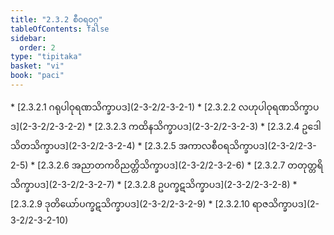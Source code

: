 ```yaml
---
title: "2.3.2 စီဝရဝဂ္ဂ"
tableOfContents: false
sidebar:
  order: 2
type: "tipitaka"
basket: "vi"
book: "paci"
---
```



<DynamicBreadcrumb />



<TableOfContents book="paci" section="2.3.2">
* [2.3.2.1 ဂရုပါဝုရဏသိက္ခာပဒ](2-3-2/2-3-2-1)
* [2.3.2.2 လဟုပါဝုရဏသိက္ခာပဒ](2-3-2/2-3-2-2)
* [2.3.2.3 ကထိနသိက္ခာပဒ](2-3-2/2-3-2-3)
* [2.3.2.4 ဥဒေါသိတသိက္ခာပဒ](2-3-2/2-3-2-4)
* [2.3.2.5 အကာလစီဝရသိက္ခာပဒ](2-3-2/2-3-2-5)
* [2.3.2.6 အညာတကဝိညတ္တိသိက္ခာပဒ](2-3-2/2-3-2-6)
* [2.3.2.7 တတုတ္တရိသိက္ခာပဒ](2-3-2/2-3-2-7)
* [2.3.2.8 ဥပက္ခဋသိက္ခာပဒ](2-3-2/2-3-2-8)
* [2.3.2.9 ဒုတိယော်ပက္ခဋသိက္ခာပဒ](2-3-2/2-3-2-9)
* [2.3.2.10 ရာဇသိက္ခာပဒ](2-3-2/2-3-2-10)
</TableOfContents>